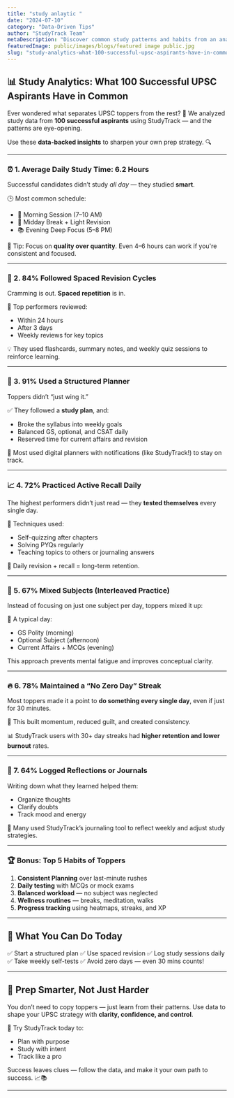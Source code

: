 ```yaml
---
title: "study anlaytic "
date: "2024-07-10"
category: "Data-Driven Tips"
author: "StudyTrack Team"
metaDescription: "Discover common study patterns and habits from an analysis of 100 successful UPSC aspirants. Apply these insights to your preparation."
featuredImage: public/images/blogs/featured image public.jpg
slug: "study-analytics-what-100-successful-upsc-aspirants-have-in-common"
---
```


## 📊 Study Analytics: What 100 Successful UPSC Aspirants Have in Common

Ever wondered what separates UPSC toppers from the rest? 🤔
We analyzed study data from **100 successful aspirants** using StudyTrack — and the patterns are eye-opening.

Use these **data-backed insights** to sharpen your own prep strategy. 🔍

---

### ⏰ 1. Average Daily Study Time: 6.2 Hours

Successful candidates didn’t study *all day* — they studied **smart**.

🕒 Most common schedule:

* 📘 Morning Session (7–10 AM)
* 🧠 Midday Break + Light Revision
* 📚 Evening Deep Focus (5–8 PM)

🎯 Tip: Focus on **quality over quantity**. Even 4–6 hours can work if you're consistent and focused.

---

### 🔁 2. 84% Followed Spaced Revision Cycles

Cramming is out. **Spaced repetition** is in.

📅 Top performers reviewed:

* Within 24 hours
* After 3 days
* Weekly reviews for key topics

💡 They used flashcards, summary notes, and weekly quiz sessions to reinforce learning.

---

### 📅 3. 91% Used a Structured Planner

Toppers didn’t “just wing it.”

✅ They followed a **study plan**, and:

* Broke the syllabus into weekly goals
* Balanced GS, optional, and CSAT daily
* Reserved time for current affairs and revision

📆 Most used digital planners with notifications (like StudyTrack!) to stay on track.

---

### 📈 4. 72% Practiced Active Recall Daily

The highest performers didn’t just read — they **tested themselves** every single day.

🧠 Techniques used:

* Self-quizzing after chapters
* Solving PYQs regularly
* Teaching topics to others or journaling answers

🔁 Daily revision + recall = long-term retention.

---

### 🧩 5. 67% Mixed Subjects (Interleaved Practice)

Instead of focusing on just one subject per day, toppers mixed it up:

📌 A typical day:

* GS Polity (morning)
* Optional Subject (afternoon)
* Current Affairs + MCQs (evening)

This approach prevents mental fatigue and improves conceptual clarity.

---

### 🔥 6. 78% Maintained a “No Zero Day” Streak

Most toppers made it a point to **do something every single day**, even if just for 30 minutes.

🎯 This built momentum, reduced guilt, and created consistency.

📊 StudyTrack users with 30+ day streaks had **higher retention and lower burnout** rates.

---

### 💬 7. 64% Logged Reflections or Journals

Writing down what they learned helped them:

* Organize thoughts
* Clarify doubts
* Track mood and energy

📓 Many used StudyTrack’s journaling tool to reflect weekly and adjust study strategies.

---

### 🏆 Bonus: Top 5 Habits of Toppers

1. **Consistent Planning** over last-minute rushes
2. **Daily testing** with MCQs or mock exams
3. **Balanced workload** — no subject was neglected
4. **Wellness routines** — breaks, meditation, walks
5. **Progress tracking** using heatmaps, streaks, and XP

---

## 📌 What You Can Do Today

✅ Start a structured plan
✅ Use spaced revision
✅ Log study sessions daily
✅ Take weekly self-tests
✅ Avoid zero days — even 30 mins counts!

---

## 🚀 Prep Smarter, Not Just Harder

You don’t need to copy toppers — just learn from their patterns. Use data to shape your UPSC strategy with **clarity, confidence, and control**.

🎯 Try StudyTrack today to:

* Plan with purpose
* Study with intent
* Track like a pro

Success leaves clues — follow the data, and make it your own path to success. 📈📚

---

